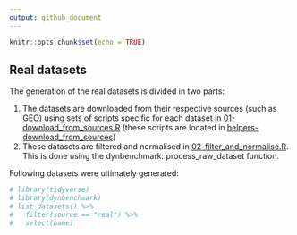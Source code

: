 ```yaml
---
output: github_document
---
```


```r
knitr::opts_chunk$set(echo = TRUE)
```

## Real datasets

The generation of the real datasets is divided in two parts:

1. The datasets are downloaded from their respective sources (such as GEO) using sets of scripts specific for each dataset in [01-download_from_sources.R](01-download_from_sources.R) (these scripts are located in [helpers-download_from_sources](helpers-download_from_sources))
2. These datasets are filtered and normalised in [02-filter_and_normalise.R](02-filter_and_normalise.R). This is done using the dynbenchmark::process_raw_dataset function.

Following datasets were ultimately generated:

```r
# library(tidyverse)
# library(dynbenchmark)
# list_datasets() %>% 
#   filter(source == "real") %>% 
#   select(name)
```

